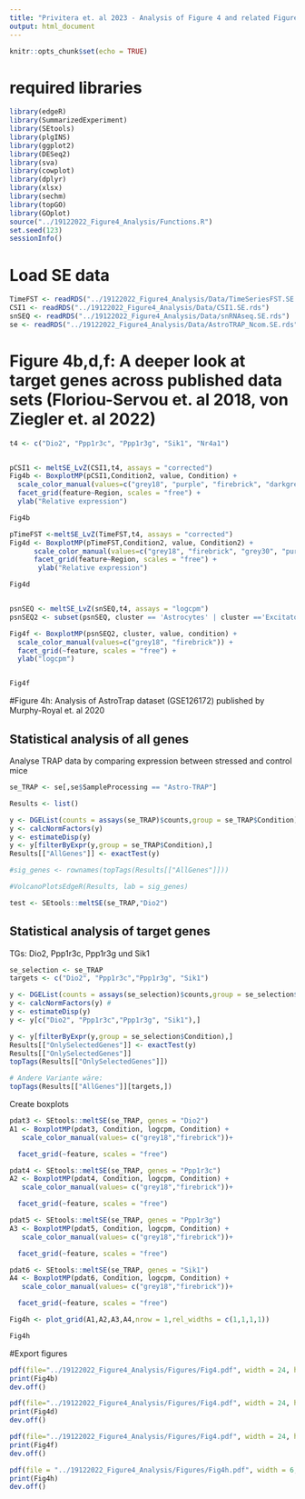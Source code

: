 ---
title: "Privitera et. al 2023 - Analysis of Figure 4 and related Figures"
output: html_document
---

```{r setup, include=FALSE}
knitr::opts_chunk$set(echo = TRUE)
```

# required libraries

```{r, echo=FALSE}
library(edgeR)
library(SummarizedExperiment)
library(SEtools)
library(plgINS)
library(ggplot2)
library(DESeq2)
library(sva)
library(cowplot)
library(dplyr)
library(xlsx)
library(sechm)
library(topGO)
library(GOplot)
source("../19122022_Figure4_Analysis/Functions.R")
set.seed(123)
sessionInfo()

```

# Load SE data

```{r}
TimeFST <- readRDS("../19122022_Figure4_Analysis/Data/TimeSeriesFST.SE.rds")
CSI1 <- readRDS("../19122022_Figure4_Analysis/Data/CSI1.SE.rds")
snSEQ <- readRDS("../19122022_Figure4_Analysis/Data/snRNAseq.SE.rds")
se <- readRDS("../19122022_Figure4_Analysis/Data/AstroTRAP_Ncom.SE.rds")
```

# Figure 4b,d,f: A deeper look at target genes across published data sets (Floriou-Servou et. al 2018, von Ziegler et. al 2022)

```{r}

t4 <- c("Dio2", "Ppp1r3c", "Ppp1r3g", "Sik1", "Nr4a1")


pCSI1 <- meltSE_LvZ(CSI1,t4, assays = "corrected")
Fig4b <- BoxplotMP(pCSI1,Condition2, value, Condition) + 
  scale_color_manual(values=c("grey18", "purple", "firebrick", "darkgreen", "orange")) +
  facet_grid(feature~Region, scales = "free") + 
  ylab("Relative expression")

Fig4b

pTimeFST <-meltSE_LvZ(TimeFST,t4, assays = "corrected")
Fig4d <- BoxplotMP(pTimeFST,Condition2, value, Condition2) +
      scale_color_manual(values=c("grey18", "firebrick", "grey30", "purple", "royalblue", "palegreen4")) +
      facet_grid(feature~Region, scales = "free") +
       ylab("Relative expression")

Fig4d


psnSEQ <- meltSE_LvZ(snSEQ,t4, assays = "logcpm")
psnSEQ2 <- subset(psnSEQ, cluster == 'Astrocytes' | cluster =='Excitatory\nNeurons' | cluster =='Inhibitory\nNeurons' | cluster =='Oligodendrocytes' | cluster =='Vascular')

Fig4f <- BoxplotMP(psnSEQ2, cluster, value, condition) + 
  scale_color_manual(values=c("grey18", "firebrick")) +
  facet_grid(~feature, scales = "free") + 
  ylab("logcpm")


Fig4f

```



#Figure 4h: Analysis of AstroTrap dataset (GSE126172) published by Murphy-Royal et. al 2020

## Statistical analysis of all genes

Analyse TRAP data by comparing expression between stressed and control mice

```{r}

se_TRAP <- se[,se$SampleProcessing == "Astro-TRAP"]

Results <- list()

y <- DGEList(counts = assays(se_TRAP)$counts,group = se_TRAP$Condition)
y <- calcNormFactors(y)
y <- estimateDisp(y)
y <- y[filterByExpr(y,group = se_TRAP$Condition),]
Results[["AllGenes"]] <- exactTest(y)

#sig_genes <- rownames(topTags(Results[["AllGenes"]]))

#VolcanoPlotsEdgeR(Results, lab = sig_genes)

test <- SEtools::meltSE(se_TRAP,"Dio2")
```

## Statistical analysis of target genes

TGs: Dio2, Ppp1r3c, Ppp1r3g und Sik1

```{r}
se_selection <- se_TRAP
targets <- c("Dio2", "Ppp1r3c","Ppp1r3g", "Sik1")

y <- DGEList(counts = assays(se_selection)$counts,group = se_selection$Condition)
y <- calcNormFactors(y) # 
y <- estimateDisp(y)
y <- y[c("Dio2", "Ppp1r3c","Ppp1r3g", "Sik1"),]

y <- y[filterByExpr(y,group = se_selection$Condition),]
Results[["OnlySelectedGenes"]] <- exactTest(y)
Results[["OnlySelectedGenes"]]
topTags(Results[["OnlySelectedGenes"]])

# Andere Variante wäre:
topTags(Results[["AllGenes"]][targets,])
```

Create boxplots

```{r}

pdat3 <- SEtools::meltSE(se_TRAP, genes = "Dio2")
A1 <- BoxplotMP(pdat3, Condition, logcpm, Condition) +
   scale_color_manual(values= c("grey18","firebrick"))+

  facet_grid(~feature, scales = "free")

pdat4 <- SEtools::meltSE(se_TRAP, genes = "Ppp1r3c")
A2 <- BoxplotMP(pdat4, Condition, logcpm, Condition) +
   scale_color_manual(values= c("grey18","firebrick"))+

  facet_grid(~feature, scales = "free")

pdat5 <- SEtools::meltSE(se_TRAP, genes = "Ppp1r3g")
A3 <- BoxplotMP(pdat5, Condition, logcpm, Condition) +
   scale_color_manual(values= c("grey18","firebrick"))+

  facet_grid(~feature, scales = "free")

pdat6 <- SEtools::meltSE(se_TRAP, genes = "Sik1")
A4 <- BoxplotMP(pdat6, Condition, logcpm, Condition) +
   scale_color_manual(values= c("grey18","firebrick"))+

  facet_grid(~feature, scales = "free")

Fig4h <- plot_grid(A1,A2,A3,A4,nrow = 1,rel_widths = c(1,1,1,1)) 

Fig4h

```



#Export figures

```{r}
pdf(file="../19122022_Figure4_Analysis/Figures/Fig4.pdf", width = 24, height=12)
print(Fig4b)
dev.off()
```

```{r}
pdf(file="../19122022_Figure4_Analysis/Figures/Fig4.pdf", width = 24, height=12)
print(Fig4d)
dev.off()
```

```{r}
pdf(file="../19122022_Figure4_Analysis/Figures/Fig4.pdf", width = 24, height=12)
print(Fig4f)
dev.off()
```

```{r}
pdf(file = "../19122022_Figure4_Analysis/Figures/Fig4h.pdf", width = 6, height = 4)
print(Fig4h)
dev.off()
```
